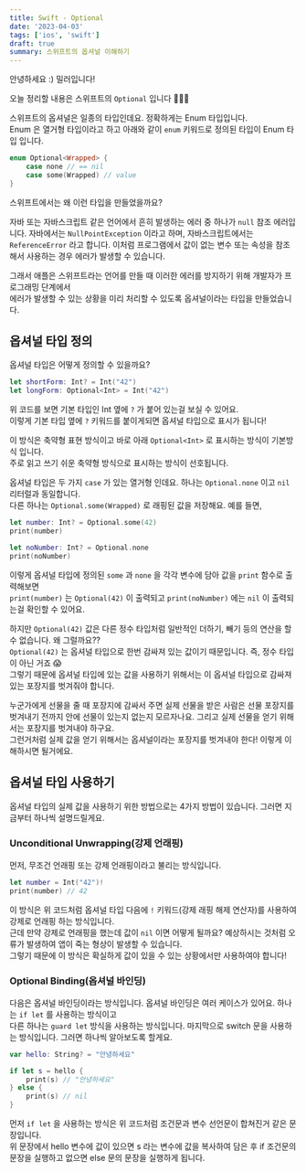 ```yaml
---
title: Swift - Optional
date: '2023-04-03'
tags: ['ios', 'swift']
draft: true
summary: 스위프트의 옵셔널 이해하기
---
```


안녕하세요 :) 밀러입니다!

오늘 정리할 내용은 스위프트의 `Optional` 입니다 👏👏👏

스위프트의 옵셔널은 일종의 타입인데요. 정확하게는 Enum 타입입니다.<br />
Enum 은 열거형 타입이라고 하고 아래와 같이 `enum` 키워드로 정의된 타입이 Enum 타입 입니다.

```swift
enum Optional<Wrapped> {
    case none // == nil
    case some(Wrapped) // value
}
```

스위프트에서는 왜 이런 타입을 만들었을까요?

자바 또는 자바스크립트 같은 언어에서 흔히 발생하는 에러 중 하나가 `null` 참조 에러입니다.
자바에서는 `NullPointException` 이라고 하며, 자바스크립트에서는 `ReferenceError` 라고 합니다.
이처럼 프로그램에서 값이 없는 변수 또는 속성을 참조해서 사용하는 경우 에러가 발생할 수 있습니다.

그래서 애플은 스위프트라는 언어를 만들 때 이러한 에러를 방지하기 위해 개발자가 프로그래밍 단계에서<br />
에러가 발생할 수 있는 상황을 미리 처리할 수 있도록 옵셔널이라는 타입을 만들었습니다.

## 옵셔널 타입 정의

옵셔널 타입은 어떻게 정의할 수 있을까요?

```swift
let shortForm: Int? = Int("42")
let longForm: Optional<Int> = Int("42")
```

위 코드를 보면 기본 타입인 Int 옆에 `?` 가 붙어 있는걸 보실 수 있어요.<br />
이렇게 기본 타입 옆에 `?` 키워드를 붙이게되면 옵셔널 타입으로 표시가 됩니다!<br />

이 방식은 축약형 표현 방식이고 바로 아래 `Optional<Int>` 로 표시하는 방식이 기본방식 입니다.<br />
주로 읽고 쓰기 쉬운 축약형 방식으로 표시하는 방식이 선호됩니다.

옵셔널 타입은 두 가지 `case` 가 있는 열거형 인데요. 하나는 `Optional.none` 이고 `nil` 리터럴과 동일합니다.<br />
다른 하나는 `Optional.some(Wrapped)` 로 래핑된 값을 저장해요. 예를 들면,

```swift
let number: Int? = Optional.some(42)
print(number)

let noNumber: Int? = Optional.none
print(noNumber)
```

이렇게 옵셔널 타입에 정의된 `some` 과 `none` 을 각각 변수에 담아 값을 `print` 함수로 출력해보면<br />
`print(number)` 는 `Optional(42)` 이 출력되고 `print(noNumber)` 에는 `nil` 이 출력되는걸 확인할 수 있어요.

하지만 `Optional(42)` 값은 다른 정수 타입처럼 일반적인 더하기, 빼기 등의 연산을 할 수 없습니다. 왜 그럴까요??<br />
`Optional(42)` 는 옵셔널 타입으로 한번 감싸져 있는 값이기 때문입니다. 즉, 정수 타입이 아닌 거죠 😱<br />
그렇기 때문에 옵셔널 타입에 있는 값을 사용하기 위해서는 이 옵셔널 타입으로 감싸져 있는 포장지를 벗겨줘야 합니다.

누군가에게 선물을 줄 때 포장지에 감싸서 주면 실제 선물을 받은 사람은 선물 포장지를 벗겨내기 전까지 안에 선물이 있는지 없는지 모르자나요.
그리고 실제 선물을 얻기 위해서는 포장지를 벗겨내야 하구요.<br />
그런거처럼 실제 값을 얻기 위해서는 옵셔널이라는 포장지를 벗겨내야 한다! 이렇게 이해하시면 될거에요.

## 옵셔널 타입 사용하기

옵셔널 타입의 실제 값을 사용하기 위한 방법으로는 4가지 방법이 있습니다. 그러면 지금부터 하나씩 설명드릴게요.

### Unconditional Unwrapping(강제 언래핑)

먼저, 무조건 언래핑 또는 강제 언래핑이라고 불리는 방식입니다.

```swift
let number = Int("42")!
print(number) // 42
```

이 방식은 위 코드처럼 옵셔널 타입 다음에 `!` 키워드(강제 래핑 해제 연산자)를 사용하여 강제로 언래핑 하는 방식입니다.<br />
근데 만약 강제로 언래핑을 했는데 값이 `nil` 이면 어떻게 될까요? 예상하시는 것처럼 오류가 발생하여 앱이 죽는 형상이 발생할 수 있습니다.<br />
그렇기 때문에 이 방식은 확실하게 값이 있을 수 있는 상황에서만 사용하여야 합니다!

### Optional Binding(옵셔널 바인딩)

다음은 옵셔널 바인딩이라는 방식입니다. 옵셔널 바인딩은 여러 케이스가 있어요. 하나는 `if let` 를 사용하는 방식이고<br />
다른 하나는 `guard let` 방식을 사용하는 방식입니다. 마지막으로 switch 문을 사용하는 방식입니다. 그러면 하나씩 알아보도록 할게요.<br />

```swift
var hello: String? = "안녕하세요"

if let s = hello {
    print(s) // "안녕하세요"
} else {
    print(s) // nil
}
```

먼저 `if let` 을 사용하는 방식은 위 코드처럼 조건문과 변수 선언문이 합쳐진거 같은 문장입니다.<br />
위 문장에서 hello 변수에 값이 있으면 s 라는 변수에 값을 복사하여 담은 후 if 조건문의 문장을 실행하고 없으면 else 문의 문장을 실행하게 됩니다.
